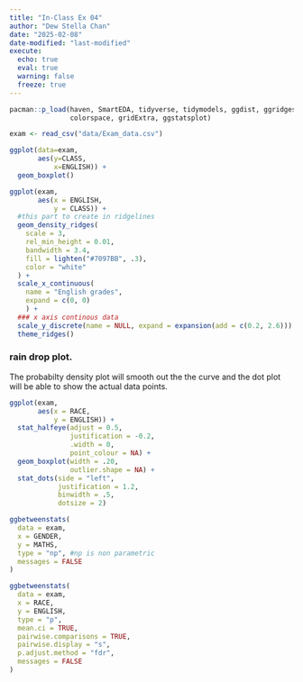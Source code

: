 ```yaml
---
title: "In-Class Ex 04"
author: "Dew Stella Chan"
date: "2025-02-08"
date-modified: "last-modified"
execute:
  echo: true
  eval: true
  warning: false
  freeze: true
---
```




```r
pacman::p_load(haven, SmartEDA, tidyverse, tidymodels, ggdist, ggridges, ggthemes,
               colorspace, gridExtra, ggstatsplot)
```

```r
exam <- read_csv("data/Exam_data.csv")
```

```r
ggplot(data=exam, 
       aes(y=CLASS,
           x=ENGLISH)) +
  geom_boxplot()
```
```r
ggplot(exam, 
       aes(x = ENGLISH, 
           y = CLASS)) +
  #this part to create in ridgelines
  geom_density_ridges(
    scale = 3,
    rel_min_height = 0.01,
    bandwidth = 3.4,
    fill = lighten("#7097BB", .3),
    color = "white"
  ) +
  scale_x_continuous(
    name = "English grades",
    expand = c(0, 0)
    ) +
  ### x axis continous data
  scale_y_discrete(name = NULL, expand = expansion(add = c(0.2, 2.6))) +
  theme_ridges()
```
### rain drop plot.

The probabilty density plot will smooth out the the curve and the dot plot will be able to show the actual data points. 

```r
ggplot(exam, 
       aes(x = RACE, 
           y = ENGLISH)) +
  stat_halfeye(adjust = 0.5,
               justification = -0.2,
               .width = 0,
               point_colour = NA) +
  geom_boxplot(width = .20,
               outlier.shape = NA) +
  stat_dots(side = "left", 
            justification = 1.2, 
            binwidth = .5,
            dotsize = 2)
```



```r
ggbetweenstats(
  data = exam,
  x = GENDER, 
  y = MATHS,
  type = "np", #np is non parametric 
  messages = FALSE
)
```


```r
ggbetweenstats(
  data = exam,
  x = RACE, 
  y = ENGLISH,
  type = "p",
  mean.ci = TRUE, 
  pairwise.comparisons = TRUE, 
  pairwise.display = "s",
  p.adjust.method = "fdr",
  messages = FALSE
)
```



